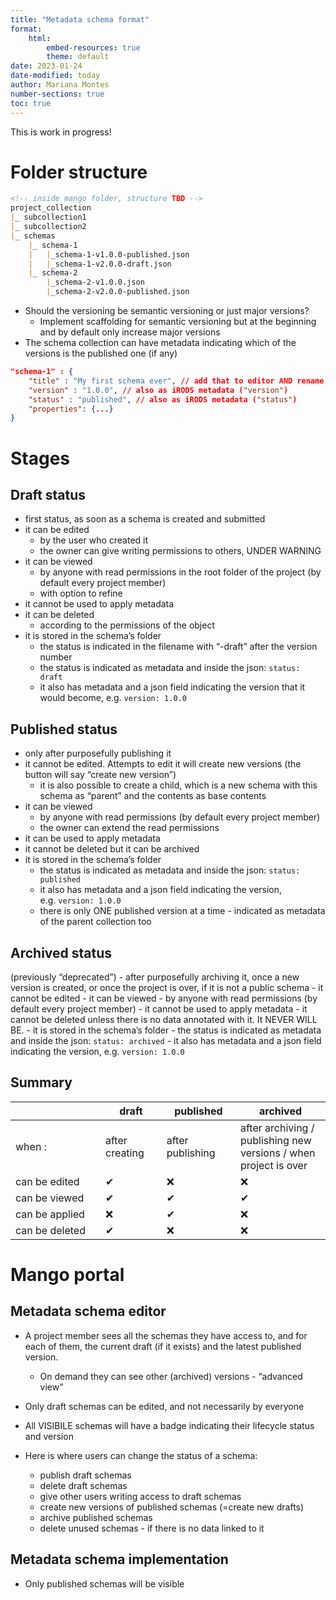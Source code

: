 ```yaml
---
title: "Metadata schema format"
format:
    html:
        embed-resources: true
        theme: default
date: 2023-01-24
date-modified: today
author: Mariana Montes
number-sections: true
toc: true
---
```


::: callout-warning
This is work in progress!
:::

# Folder structure

```md
<!-- inside mango folder, structure TBD -->
project_collection
|_ subcollection1
|_ subcollection2
|_ schemas
	|_ schema-1
	|   |_schema-1-v1.0.0-published.json
	|   |_schema-1-v2.0.0-draft.json
	|_ schema-2
	    |_schema-2-v1.0.0.json
	    |_schema-2-v2.0.0-published.json
```

- Should the versioning be semantic versioning or just major versions?
	- Implement scaffolding for semantic versioning but at the beginning and by default only increase major versions
- The schema collection can have metadata indicating which of the versions is the published one (if any)

```json
"schema-1" : {
	"title" : "My first schema ever", // add that to editor AND rename as "label"
	"version" : "1.0.0", // also as iRODS metadata ("version")
	"status" : "published", // also as iRODS metadata ("status")
	"properties": {...}
}
```

# Stages
## Draft status
- first status, as soon as a schema is created and submitted
- it can be edited
	- by the user who created it
	- the owner can give writing permissions to others, UNDER WARNING
- it can be viewed
	- by anyone with read permissions in the root folder of the project (by default every project member)
	- with option to refine
- it cannot be used to apply metadata
- it can be deleted
	- according to the permissions of the object
- it is stored in the schema's folder
	- the status is indicated in the filename with "-draft" after the version number
	- the status is indicated as metadata and inside the json: `status: draft`
	- it also has metadata and a json field indicating the version that it would become, e.g. `version: 1.0.0`

## Published status
- only after purposefully publishing it
- it cannot be edited. Attempts to edit it will create new versions (the button will say "create new version")
	- it is also possible to create a child, which is a new schema with this schema as "parent" and the contents as base contents
- it can be viewed
	- by anyone with read permissions (by default every project member)
	- the owner can extend the read permissions
- it can be used to apply metadata
- it cannot be deleted but it can be archived
- it is stored in the schema's folder
	- the status is indicated as metadata and inside the json: `status: published`
	- it also has metadata and a json field indicating the version, e.g. `version: 1.0.0`
	- there is only ONE published version at a time - indicated as metadata of the parent collection too

## Archived status
(previously "deprecated")
- after purposefully archiving it, once a new version is created, or once the project is over, if it is not a public schema
- it cannot be edited
- it can be viewed
	- by anyone with read permissions (by default every project member)
- it cannot be used to apply metadata
- it cannot be deleted unless there is no data annotated with it. It NEVER WILL BE.
- it is stored in the schema's folder
	- the status is indicated as metadata and inside the json: `status: archived`
	- it also has metadata and a json field indicating the version, e.g. `version: 1.0.0`

## Summary

` ` | draft | published | archived
------ | ---- | ----- | ------
when :| after creating | after publishing | after archiving / publishing new versions / when project is over
can be edited | ✔ | ❌| ❌
can be viewed | ✔ | ✔ | ✔
can be applied | ❌| ✔ | ❌
can be deleted | ✔ | ❌| ❌


# Mango portal
## Metadata schema editor
- A project member sees all the schemas they have access to, and for each of them, the current draft (if it exists) and the latest published version.
	- On demand they can see other (archived) versions - "advanced view"

- Only draft schemas can be edited, and not necessarily by everyone
- All VISIBILE schemas will have a badge indicating their lifecycle status and version

- Here is where users can change the status of a schema:
	- publish draft schemas
	- delete draft schemas
	- give other users writing access to draft schemas
	- create new versions of published schemas (=create new drafts)
	- archive published schemas
	- delete unused schemas - if there is no data linked to it

## Metadata schema implementation
- Only published schemas will be visible
